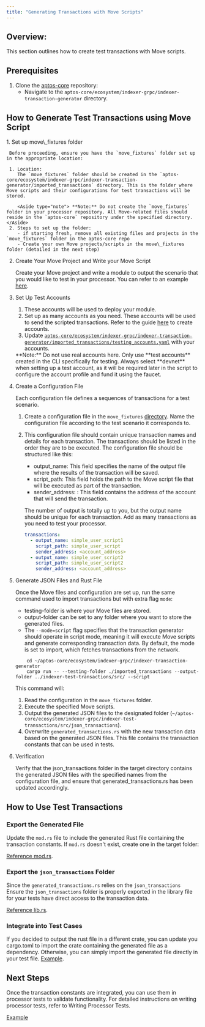 ```yaml
---
title: "Generating Transactions with Move Scripts"
---
```



## Overview:

This section outlines how to create test transactions with Move scripts.

## Prerequisites

1. Clone the [aptos-core](https://github.com/aptos-labs/aptos-core) repository:
   - Navigate to the `aptos-core/ecosystem/indexer-grpc/indexer-transaction-generator` directory.

## How to Generate Test Transactions using Move Script

<Steps>
  1. Set up move\_fixtures folder

     Before proceeding, ensure you have the `move_fixtures` folder set up in the appropriate location:

     1. Location:
        The `move_fixtures` folder should be created in the `aptos-core/ecosystem/indexer-grpc/indexer-transaction-generator/imported_transactions` directory. This is the folder where Move scripts and their configurations for test transactions will be stored.

        <Aside type="note"> **Note:** Do not create the `move_fixtures` folder in your processor repository. All Move-related files should reside in the `aptos-core` repository under the specified directory. </Aside>
     2. Steps to set up the folder:
        - if starting fresh, remove all existing files and projects in the `move_fixtures` folder in the aptos-core repo
        - Create your own Move projects/scripts in the move\_fixtures folder (detailed in the next step)

  2. Create Your Move Project and Write your Move Script

     Create your Move project and write a module to output the scenario that you would like to test in your processor. You can refer to an example [here](https://github.com/aptos-labs/aptos-core/tree/main/ecosystem/indexer-grpc/indexer-transaction-generator/imported_transactions/move_fixtures).

  3. Set Up Test Accounts

     1. These accounts will be used to deploy your module.
     2. Set up as many accounts as you need. These accounts will be used to send the scripted transactions. Refer to the guide [here](/build/cli/setup-cli) to create accounts.
     3. Update [`aptos-core/ecosystem/indexer-grpc/indexer-transaction-generator/imported_transactions/testing_accounts.yaml`](https://github.com/aptos-labs/aptos-core/blob/main/ecosystem/indexer-grpc/indexer-transaction-generator/imported_transactions/testing_accounts.yaml) with your accounts.

     <Aside type="note"> **Note:** Do not use real accounts here. Only use **test accounts** created in the CLI specifically for testing. Always select **devnet** when setting up a test account, as it will be required later in the script to configure the account profile and fund it using the faucet. </Aside>

  4. Create a Configuration File

     Each configuration file defines a sequences of transactions for a test scenario.

     1. Create a configuration file in the `move_fixtures` [directory](https://github.com/aptos-labs/aptos-core/blob/main/ecosystem/indexer-grpc/indexer-transaction-generator/imported_transactions/move_fixtures). Name the configuration file according to the test scenario it corresponds to.
     2. This configuration file should contain unique transaction names and details for each transaction. The transactions should be listed in the order they are to be executed.
        The configuration file should be structured like this:

        - output\_name: This field specifies the name of the output file where the results of the transaction will be saved.
        - script\_path: This field holds the path to the Move script file that will be executed as part of the transaction.
        - sender\_address: : This field contains the address of the account that will send the transaction.

        The number of output is totally up to you, but the output name should be unique for each transaction. Add as many transactions as you need to test your processor.

        ```yaml
        transactions:
          - output_name: simple_user_script1
            script_path: simple_user_script
            sender_address: <account_address>
          - output_name: simple_user_script2
            script_path: simple_user_script2
            sender_address: <account_address>
        ```

  5. Generate JSON Files and Rust File

     Once the Move files and configuration are set up, run the same command used to import transactions but with extra flag `mode`:

     - testing-folder is where your Move files are stored.
     - output-folder can be set to any folder where you want to store the generated files.
     - The `--mode=script` flag specifies that the transaction generator should operate in script mode, meaning it will execute Move scripts and generate corresponding transaction data. By default, the mode is set to import, which fetches transactions from the network.

     ```shellscript
         cd ~/aptos-core/ecosystem/indexer-grpc/indexer-transaction-generator
         cargo run -- --testing-folder ./imported_transactions --output-folder ../indexer-test-transactions/src/ --script
     ```

     This command will:

     1. Read the configuration in the `move_fixtures` folder.
     2. Execute the specified Move scripts.
     3. Output the generated JSON files to the designated folder (`~/aptos-core/ecosystem/indexer-grpc/indexer-test-transactions/src/json_transactions`).
     4. Overwrite `generated_transactions.rs` with the new transaction data based on the generated JSON files. This file contains the transaction constants that can be used in tests.

  6. Verification

     Verify that the json\_transactions folder in the target directory contains the generated JSON files with the specified names from the configuration file, and ensure that generated\_transactions.rs has been updated accordingly.
</Steps>

## How to Use Test Transactions

### Export the Generated File

Update the `mod.rs` file to include the generated Rust file containing the transaction constants. If `mod.rs` doesn't exist, create one in the target folder:

[Reference mod.rs](https://github.com/aptos-labs/aptos-indexer-processor-example/blob/main/test-transactions-example/src/json_transactions/mod.rs).

### Export the `json_transactions` Folder

Since the `generated_transactions.rs` relies on the `json_transactions` Ensure the `json_transactions` folder is properly exported in the library file for your tests have direct access to the transaction data.

[Reference lib.rs](https://github.com/aptos-labs/aptos-indexer-processor-example/blob/main/test-transactions-example/src/lib.rs).

### Integrate into Test Cases

If you decided to output the rust file in a different crate, you can update you cargo.toml to import the crate containing the generated file as a dependency. Otherwise, you can simply import the generated file directly in your test file.
[Example](https://github.com/aptos-labs/aptos-indexer-processors-v2/blob/main/integration-tests/Cargo.toml#L19).

## Next Steps

Once the transaction constants are integrated, you can use them in processor tests to validate functionality. For detailed instructions on writing processor tests, refer to Writing Processor Tests.

[Example](https://github.com/aptos-labs/aptos-indexer-processors-v2/blob/main/integration-tests/src/sdk_tests/events_processor_tests.rs)
